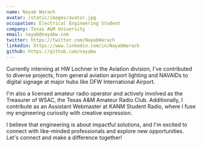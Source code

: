 ```yaml
---
name: Nayab Warach
avatar: /static/images/avatar.jpg
occupation: Electrical Engineering Student
company: Texas A&M University
email: nayab@nayabw.com
twitter: https://twitter.com/NayabWarach
linkedin: https://www.linkedin.com/in/NayabWarach
github: https://github.com/nayabw
---
```


Currently interning at HW Lochner in the Aviation division, I've contributed to diverse projects, from general aviation airport lighting and NAVAIDs to digital signage at major hubs like DFW International Airport.

I'm also a licensed amateur radio operator and actively involved as the Treasurer of W5AC, the Texas A&M Amateur Radio Club. Additionally, I contribute as an Assistant Webmaster at KANM Student Radio, where I fuse my engineering curiosity with creative expression.

I believe that engineering is about impactful solutions, and I'm excited to connect with like-minded professionals and explore new opportunities. Let's connect and make a difference together!